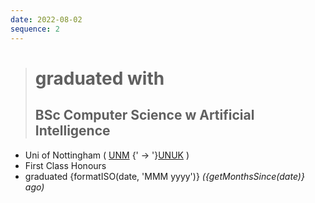 ```yaml
---
date: 2022-08-02
sequence: 2
---
```




> # <Icon name="lucide:graduation-cap" /> graduated with
>
> ## BSc Computer Science w Artificial Intelligence

- <Icon name="lucide:map-pin" /> Uni of Nottingham ( [UNM](https://www.nottingham.edu.my)
  {' → '}[UNUK](https://www.nottingham.ac.uk/) )
- <Icon name="lucide:trophy" /> First Class Honours
- <Icon name="lucide:calendar" /> graduated {formatISO(date, 'MMM yyyy')}
  *({getMonthsSince(date)} ago)*
